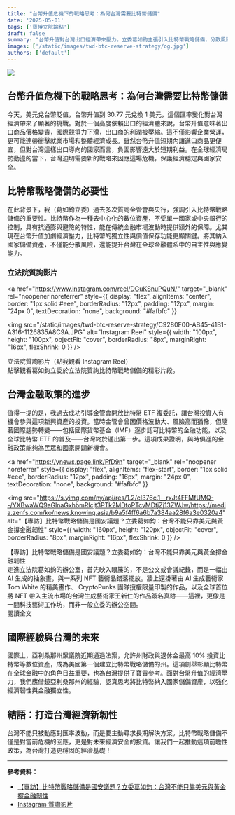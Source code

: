 ```yaml
---
title: "台幣升值危機下的戰略思考：為何台灣需要比特幣儲備"
date: '2025-05-01'
tags: ['寶博立院論點']
draft: false
summary: "台幣升值對台灣出口經濟帶來壓力，立委葛如鈞主張引入比特幣戰略儲備，分散風險、提升金融韌性，並借鏡國際經驗，為台灣打造更穩固的經濟基礎。"
images: ['/static/images/twd-btc-reserve-strategy/og.jpg']
authors: ['default']
---
```


![](/static/images/twd-btc-reserve-strategy/og.jpg)

台幣升值危機下的戰略思考：為何台灣需要比特幣儲備
---

今天，美元兌台幣貶值，台幣升值到 30.77 元兌換 1 美元，這個匯率變化對台灣經濟帶來了顯著的挑戰。對於一個高度依賴出口的經濟體來說，台幣升值意味著出口商品價格變貴，國際競爭力下滑，出口商的利潤被壓縮。這不僅影響企業營運，更可能連帶衝擊就業市場和整體經濟成長。雖然台幣升值短期內讓進口商品更便宜，但對台灣這樣出口導向的國家而言，負面影響遠大於短期利益。在全球經濟局勢動盪的當下，台灣迫切需要新的戰略來因應這場危機，保護經濟穩定與國家安全。

## 比特幣戰略儲備的必要性

在此背景下，我（葛如鈞立委）過去多次質詢金管會與央行，強調引入比特幣戰略儲備的重要性。比特幣作為一種去中心化的數位資產，不受單一國家或中央銀行的控制，具有抗通膨與避險的特性，能在傳統金融市場波動時提供額外的保障。尤其現在台幣升值加劇經濟壓力，比特幣的獨立性與價值保存功能更顯關鍵。將其納入國家儲備資產，不僅能分散風險，還能提升台灣在全球金融體系中的自主性與應變能力。

### 立法院質詢影片

<a
  href="https://www.instagram.com/reel/DGuKSnuPQuN/"
  target="_blank"
  rel="noopener noreferrer"
  style={{
    display: "flex",
    alignItems: "center",
    border: "1px solid #eee",
    borderRadius: "12px",
    padding: "12px",
    margin: "24px 0",
    textDecoration: "none",
    background: "#fafbfc"
  }}
>
  <img
    src="/static/images/twd-btc-reserve-strategy/C9280F00-AB45-41B1-A316-1126835A8C9A.JPG"
    alt="Instagram Reel"
    style={{
      width: "100px",
      height: "100px",
      objectFit: "cover",
      borderRadius: "8px",
      marginRight: "16px",
      flexShrink: 0
    }}
  />
  <div style={{ flex: 1 }}>
    <div style={{ fontWeight: "bold", fontSize: "1.05em", marginBottom: "6px", color: "#222" }}>
      立法院質詢影片（點我觀看 Instagram Reel）
    </div>
    <div style={{ color: "#555", fontSize: "0.95em" }}>
      點擊觀看葛如鈞立委於立法院質詢比特幣戰略儲備的精彩片段。
    </div>
  </div>
</a>

## 台灣金融政策的進步

值得一提的是，我過去成功引導金管會開放比特幣 ETF 複委託，讓台灣投資人有機會參與這項新興資產的投資。當時金管會曾因價格波動大、風險高而猶豫，但隨著國際趨勢轉變——包括國際貨幣基金（IMF）逐步認可比特幣的金融功能，以及全球比特幣 ETF 的普及——台灣終於邁出第一步。這項成果證明，與時俱進的金融政策能夠為民眾和國家開闢新機會。

<a
  href="https://ynews.page.link/FfD9n"
  target="_blank"
  rel="noopener noreferrer"
  style={{
    display: "flex",
    alignItems: "flex-start",
    border: "1px solid #eee",
    borderRadius: "12px",
    padding: "16px",
    margin: "24px 0",
    textDecoration: "none",
    background: "#fafbfc"
  }}
>
  <img
    src="https://s.yimg.com/ny/api/res/1.2/cI376c.1__rxJt4FFMfUMQ--/YXBwaWQ9aGlnaGxhbmRlcjt3PTk2MDtoPTcyMDtjZj13ZWJw/https://media.zenfs.com/ko/news.knowing.asia/b9a5f4ff6a6b7a384aa28f6a3e0320a4"
    alt="【專訪】比特幣戰略儲備是國安議題？立委葛如鈞：台灣不能只靠美元與黃金撐金融韌性"
    style={{
      width: "160px",
      height: "120px",
      objectFit: "cover",
      borderRadius: "8px",
      marginRight: "16px",
      flexShrink: 0
    }}
  />
  <div style={{ flex: 1 }}>
    <div style={{ fontWeight: "bold", fontSize: "1.1em", marginBottom: "8px", color: "#222" }}>
      【專訪】比特幣戰略儲備是國安議題？立委葛如鈞：台灣不能只靠美元與黃金撐金融韌性
    </div>
    <div style={{ color: "#555", fontSize: "0.98em", marginBottom: "8px" }}>
      走進立法院葛如鈞的辦公室，首先映入眼簾的，不是公文或會議紀錄，而是一幅由 AI 生成的抽象畫，與一系列 NFT 藝術品錯落擺放。牆上還掛著由 AI 生成藝術家 Tom White 的精美畫作、 CryptoPunks 團隊授權限量印製的作品，以及全球首位將 NFT 帶入主流市場的台灣生成藝術家王新仁的作品簽名真跡——這裡，更像是一間科技藝術工作坊，而非一般立委的辦公空間。
    </div>
    <div style={{ color: "#0070f3", fontWeight: "bold" }}>閱讀全文</div>
  </div>
</a>

## 國際經驗與台灣的未來

國際上，亞利桑那州眾議院近期通過法案，允許州財政與退休金最高 10% 投資比特幣等數位資產，成為美國第一個建立比特幣戰略儲備的州。這項創舉彰顯比特幣在全球金融中的角色日益重要，也為台灣提供了寶貴參考。面對台幣升值的經濟壓力，我們應借鏡亞利桑那州的經驗，認真思考將比特幣納入國家儲備資產，以強化經濟韌性與金融獨立性。

## 結語：打造台灣經濟新韌性

台灣不能只被動應對匯率波動，而是要主動尋求長期解決方案。比特幣戰略儲備不僅是對當前危機的回應，更是對未來經濟安全的投資。讓我們一起推動這項前瞻性政策，為台灣打造更穩固的經濟基礎！

---

**參考資料：**  
- [【專訪】比特幣戰略儲備是國安議題？立委葛如鈞：台灣不能只靠美元與黃金撐金融韌性](https://ynews.page.link/FfD9n)
- [Instagram 質詢影片](https://www.instagram.com/reel/DGuKSnuPQuN/) 
